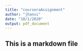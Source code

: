 ```yaml
---
title: "courseraAssignment"
author: "jhanvi"
date: "10/1/2020"
output: pdf_document
---
```




## This is a markdown file


